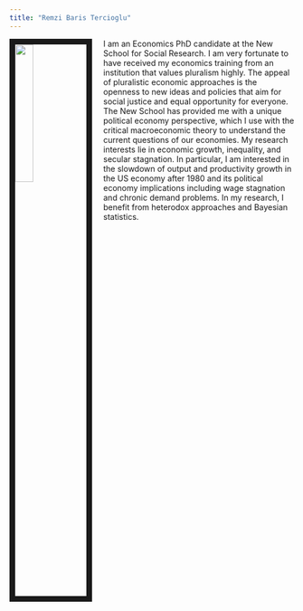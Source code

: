 ```yaml
---
title: "Remzi Baris Tercioglu"
---
```


<link rel="stylesheet" href="styles.css" type="text/css">

<img src="Picture_Tercioglu.jpg" style="width:25%; border:10px solid; margin-right: 20px" align="left">

I am an Economics PhD candidate at the New School for Social Research. I am very fortunate to have received my economics training from an institution that values pluralism highly. The appeal of pluralistic economic approaches is the openness to new ideas and policies that aim for social justice and equal opportunity for everyone. The New School has provided me with a unique political economy perspective, which I use with the critical macroeconomic theory to understand the current questions of our economies. My research interests lie in economic growth, inequality, and secular stagnation. In particular, I am interested in the slowdown of output and productivity growth in the US economy after 1980 and its political economy implications including wage stagnation and chronic demand problems. In my research, I benefit from heterodox approaches and Bayesian statistics.  
